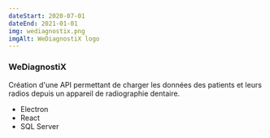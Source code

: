 ```yaml
---
dateStart: 2020-07-01
dateEnd: 2021-01-01
img: wediagnostix.png
imgAlt: WeDiagnostiX logo
---
```



### WeDiagnostiX

Création d'une API permettant de charger les données des patients et leurs radios depuis un appareil de radiographie dentaire.

- <Icon name="simple-icons:electron" /> Electron
- <Icon name="simple-icons:react" /> React
- <Icon name="simple-icons:microsoftsqlserver" /> SQL Server
